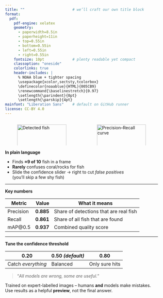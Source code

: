 ```yaml
---
title: ""                      # we’ll craft our own title block
format:
  pdf:
    pdf-engine: xelatex
    geometry:
      - paperwidth=8.5in
      - paperheight=11in
      - top=0.55in
      - bottom=0.55in
      - left=0.55in
      - right=0.55in
    fontsize: 10pt             # plenty readable yet compact
    classoption: "oneside"
    colorlinks: true
    header-includes: |
      % NOAA blue + tighter spacing
      \usepackage{xcolor,sectsty,tcolorbox}
      \definecolor{noaablue}{HTML}{005CB9}
      \renewcommand{\baselinestretch}{0.97}
      \setlength{\parindent}{0pt}
      \setlength{\parskip}{4pt}
mainfont: "Liberation Sans"    # default on GitHub runner
license: CC-BY 4.0
---
```


\begin{tcolorbox}[colback=white,colframe=noaablue,arc=2mm,boxrule=0.7pt,
                  left=4pt,right=4pt,top=4pt,bottom=4pt]
\centering\bfseries\Large YOLO-v11 Fish Detector \\ 
\large One-Page Model Card
\end{tcolorbox}

:::{.columns}
::: {.column width="49%"}
![Detected fish](example_detection.png){width=100%}
:::
::: {.column width="49%"}
![Precision–Recall curve](example_PR_curve.png){width=100%}
:::
:::

**In plain language**

* Finds **≈9 of 10** fish in a frame  
* **Rarely** confuses coral/rocks for fish  
* Slide the confidence slider → right to cut *false positives*  
  (you’ll skip a few shy fish)

---

**Key numbers**

| Metric    | Value | What it means |
|-----------|------:|---------------|
| Precision | **0.885** | Share of detections that are real fish |
| Recall    | **0.861** | Share of all fish that are found        |
| mAP@0.5   | **0.937** | Combined quality score                  |

---

**Tune the confidence threshold**

| 0.20 | 0.50 *(default)* | 0.80 |
|------|------------------|------|
| Catch *everything* | Balanced | Only sure hits |

> “*All models are wrong, some are useful.*”

Trained on expert-labelled images – humans **and** models make mistakes.  
Use results as a helpful **preview**, not the final answer.

\begin{center}
\vspace{4pt}
\small v1.0 · © 2025 NOAA / CIMAR · Questions: \href{mailto:test@noaa.gov}{test@noaa.gov}
\end{center}
